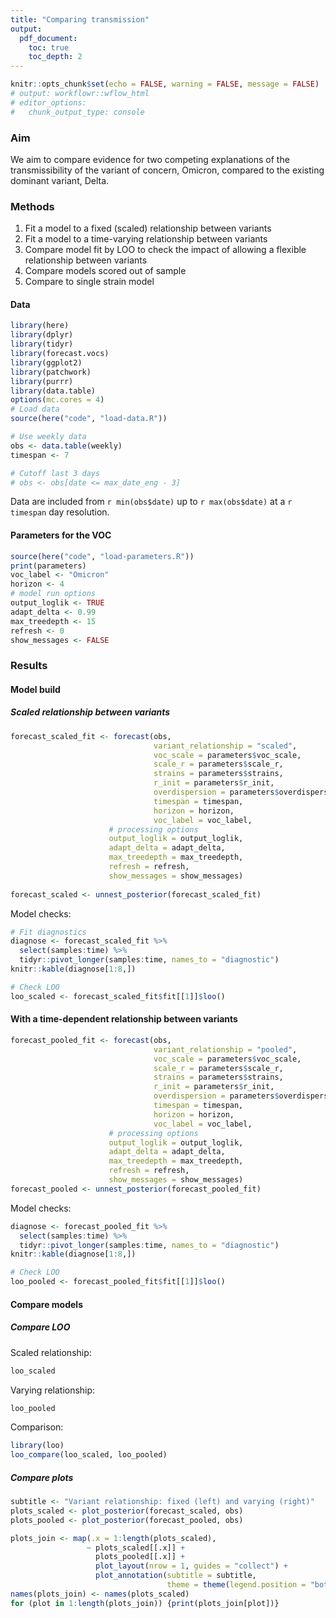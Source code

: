```yaml
---
title: "Comparing transmission"
output:
  pdf_document:
    toc: true
    toc_depth: 2
---
```

```r
knitr::opts_chunk$set(echo = FALSE, warning = FALSE, message = FALSE)
# output: workflowr::wflow_html
# editor_options:
#   chunk_output_type: console
```
### Aim

We aim to compare evidence for two competing explanations of the transmissibility of the variant of concern, Omicron, compared to the existing dominant variant, Delta. 

### Methods

1. Fit a model to a fixed (scaled) relationship between variants
2. Fit a model to a time-varying relationship between variants
3. Compare model fit by LOO to check the impact of allowing a flexible relationship between variants
4. Compare models scored out of sample
5. Compare to single strain model

#### Data
```r
library(here)
library(dplyr)
library(tidyr)
library(forecast.vocs)
library(ggplot2)
library(patchwork)
library(purrr)
library(data.table)
options(mc.cores = 4)
# Load data
source(here("code", "load-data.R"))

# Use weekly data
obs <- data.table(weekly)
timespan <- 7

# Cutoff last 3 days
# obs <- obs[date <= max_date_eng - 3]
```
Data are included from `r min(obs$date)` up to `r max(obs$date)` at a `r timespan` day resolution.

#### Parameters for the VOC
```r
source(here("code", "load-parameters.R"))
print(parameters)
voc_label <- "Omicron"
horizon <- 4
# model run options
output_loglik <- TRUE
adapt_delta <- 0.99
max_treedepth <- 15
refresh <- 0
show_messages <- FALSE
```

### Results

#### Model build

##### Scaled relationship between variants
```r
forecast_scaled_fit <- forecast(obs, 
                                variant_relationship = "scaled",
                                voc_scale = parameters$voc_scale,
                                scale_r = parameters$scale_r,
                                strains = parameters$strains,
                                r_init = parameters$r_init,
                                overdispersion = parameters$overdispersion,
                                timespan = timespan,
                                horizon = horizon,
                                voc_label = voc_label,
                      # processing options
                      output_loglik = output_loglik,
                      adapt_delta = adapt_delta,
                      max_treedepth = max_treedepth,
                      refresh = refresh,
                      show_messages = show_messages)
                      
forecast_scaled <- unnest_posterior(forecast_scaled_fit)
```
Model checks:
```r
# Fit diagnostics
diagnose <- forecast_scaled_fit %>%
  select(samples:time) %>%
  tidyr::pivot_longer(samples:time, names_to = "diagnostic")
knitr::kable(diagnose[1:8,])

# Check LOO
loo_scaled <- forecast_scaled_fit$fit[[1]]$loo()
```

#### With a time-dependent relationship between variants
```r
forecast_pooled_fit <- forecast(obs, 
                                variant_relationship = "pooled",
                                voc_scale = parameters$voc_scale,
                                scale_r = parameters$scale_r,
                                strains = parameters$strains,
                                r_init = parameters$r_init,
                                overdispersion = parameters$overdispersion,
                                timespan = timespan,
                                horizon = horizon,
                                voc_label = voc_label,
                      # processing options
                      output_loglik = output_loglik,
                      adapt_delta = adapt_delta,
                      max_treedepth = max_treedepth,
                      refresh = refresh,
                      show_messages = show_messages)
forecast_pooled <- unnest_posterior(forecast_pooled_fit)
```
Model checks:
```r
diagnose <- forecast_pooled_fit %>%
  select(samples:time) %>%
  tidyr::pivot_longer(samples:time, names_to = "diagnostic")
knitr::kable(diagnose[1:8,])

# Check LOO
loo_pooled <- forecast_pooled_fit$fit[[1]]$loo()
```

#### Compare models

##### Compare LOO

Scaled relationship:
```r
loo_scaled
```

Varying relationship:
```r
loo_pooled
```

Comparison:
```r
library(loo)
loo_compare(loo_scaled, loo_pooled)
```

##### Compare plots

```r
subtitle <- "Variant relationship: fixed (left) and varying (right)"
plots_scaled <- plot_posterior(forecast_scaled, obs)
plots_pooled <- plot_posterior(forecast_pooled, obs)

plots_join <- map(.x = 1:length(plots_scaled),
                 ~ plots_scaled[[.x]] +
                   plots_pooled[[.x]] +
                   plot_layout(nrow = 1, guides = "collect") +
                   plot_annotation(subtitle = subtitle, 
                                   theme = theme(legend.position = "bottom")))
names(plots_join) <- names(plots_scaled)
for (plot in 1:length(plots_join)) {print(plots_join[plot])}
```





